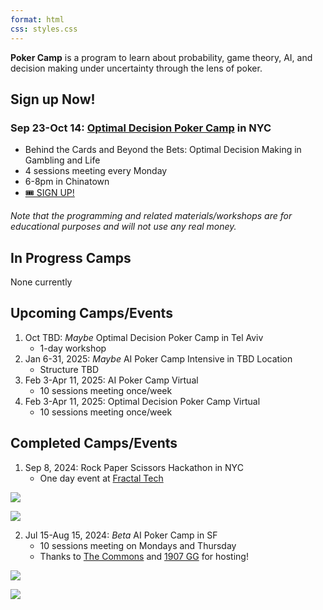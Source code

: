 ```yaml
---
format: html
css: styles.css
---
```

**Poker Camp** is a program to learn about probability, game theory, AI, and decision making under uncertainty through the lens of poker. 

## Sign up Now! 

### Sep 23-Oct 14: [Optimal Decision Poker Camp](https://gtodecisions.com) in NYC

- Behind the Cards and Beyond the Bets: Optimal Decision Making in Gambling and Life
- 4 sessions meeting every Monday
- 6-8pm in Chinatown
- [🎟️ SIGN UP!](https://gtodecisions.com/){.signup-button}

*Note that the programming and related materials/workshops are for educational purposes and will not use any real money.*

## In Progress Camps
None currently

## Upcoming Camps/Events 
1. Oct TBD: *Maybe* Optimal Decision Poker Camp in Tel Aviv
    - 1-day workshop

2. Jan 6-31, 2025: *Maybe* AI Poker Camp Intensive in TBD Location
    - Structure TBD

3. Feb 3-Apr 11, 2025: AI Poker Camp Virtual
    - 10 sessions meeting once/week

4. Feb 3-Apr 11, 2025: Optimal Decision Poker Camp Virtual
    - 10 sessions meeting once/week

## Completed Camps/Events

1. Sep 8, 2024: Rock Paper Scissors Hackathon in NYC
    - One day event at [Fractal Tech](https://fractalbootcamp.com/office)

::: {layout="[[1,1]]"}
![](assets/rpsfractal1.jpg)

![](assets/rpsfractal2.jpg)
:::

2. Jul 15-Aug 15, 2024: *Beta* AI Poker Camp in SF
    - 10 sessions meeting on Mondays and Thursday
    - Thanks to [The Commons](https://www.thesfcommons.com/) and [1907 GG](https://discord.com/invite/mQzawpEPQB) for hosting! 

::: {layout="[[1,1]]"}
![](assets/beta.jpg)

![](assets/beta2.jpg)
:::

<!-- Our first camp will take place from Jul 15 to Aug 15 in person in San Francisco.

::: {.callout-note appearance="default"}

## Sign up now! 

**[Signup Form](https://forms.gle/72yqxC3UpP9aa2wv7)**

- After signing up, we'll be in touch with all details

- The beta program is free! 

<!-- - The cost for the camp is $100 per person with an optional $20 pre-camp Poker Basics workshop. -->

<!-- - After signing up, we'll be in touch with all details! including payment options. -->

 <!-- **[Click here for more info](/signup)**
::: -->

<!-- [![](./assets/pc.png)](./signup) -->

